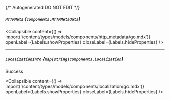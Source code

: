 {/* Autogenerated DO NOT EDIT  */}

##### `HTTPMeta` *{`components.HTTPMetadata`}*

<Collapsible content={() => import('/content/types/models/components/http_metadata/go.mdx')} openLabel={Labels.showProperties} closeLabel={Labels.hideProperties} />


---
##### `LocalizationInfo` *{`map[string]components.Localization`}*
Success

<Collapsible content={() => import('/content/types/models/components/localization/go.mdx')} openLabel={Labels.showProperties} closeLabel={Labels.hideProperties} />



